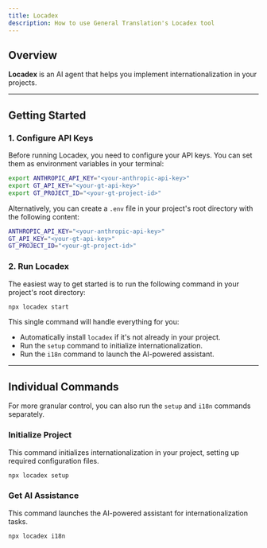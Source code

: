 ```yaml
---
title: Locadex
description: How to use General Translation's Locadex tool
---
```


## Overview

**Locadex** is an AI agent that helps you implement internationalization in your projects.

---

## Getting Started

### 1. Configure API Keys

Before running Locadex, you need to configure your API keys. You can set them as environment variables in your terminal:

```bash title="Terminal"
export ANTHROPIC_API_KEY="<your-anthropic-api-key>"
export GT_API_KEY="<your-gt-api-key>"
export GT_PROJECT_ID="<your-gt-project-id>"
```

Alternatively, you can create a `.env` file in your project's root directory with the following content:

```bash title=".env"
ANTHROPIC_API_KEY="<your-anthropic-api-key>"
GT_API_KEY="<your-gt-api-key>"
GT_PROJECT_ID="<your-gt-project-id>"
```

### 2. Run Locadex

The easiest way to get started is to run the following command in your project's root directory:

```bash
npx locadex start
```

This single command will handle everything for you:
- Automatically install `locadex` if it's not already in your project.
- Run the `setup` command to initialize internationalization.
- Run the `i18n` command to launch the AI-powered assistant.

---

## Individual Commands

For more granular control, you can also run the `setup` and `i18n` commands separately.

### Initialize Project

This command initializes internationalization in your project, setting up required configuration files.

```bash
npx locadex setup
```

### Get AI Assistance

This command launches the AI-powered assistant for internationalization tasks.

```bash
npx locadex i18n
```
